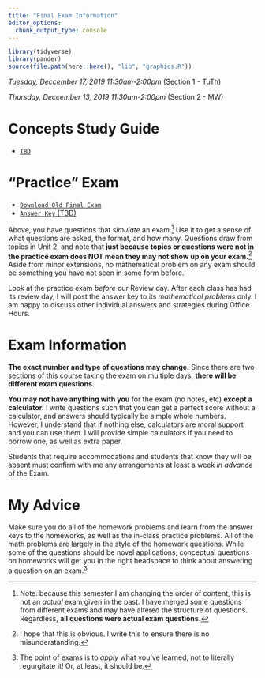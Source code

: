 ```yaml
---
title: "Final Exam Information"
editor_options: 
  chunk_output_type: console
---
```


```r
library(tidyverse)
library(pander)
source(file.path(here::here(), "lib", "graphics.R"))
```


*Tuesday, Deccember 17, 2019 11:30am-2:00pm* (Section 1 - TuTh)

*Thursday, Deccember 13, 2019 11:30am-2:00pm* (Section 2 - MW)

# Concepts Study Guide

- [<i class="fas fa-file-pdf"></i> `TBD`](/oldexams/exam_2_study_guide.pdf)

# "Practice" Exam

- [<i class="fas fa-file-pdf"></i> `Download Old Final Exam`](/oldexams/Exam3.pdf)
- [<i class="far fa-life-ring"></i> `Answer Key ` (TBD)](/oldexams/Exam3_problem_answers.pdf)

Above, you have questions that *simulate* an exam.^[Note: because this semester I am changing the order of content, this is not an *actual* exam given in the past. I have merged some questions from different exams and may have altered the structure of questions. Regardless, **all questions were actual exam questions.**] Use it to get a sense of what questions are asked, the format, and how many. Questions draw from topics in Unit 2, and note that **just because topics or questions were not in the practice exam does NOT mean they may not show up on your exam.**^[I hope that this is obvious. I write this to ensure there is no misunderstanding.] Aside from minor extensions, no mathematical problem on any exam should be something you have not seen in some form before.

Look at the practice exam *before* our Review day. After each class has had its review day, I will post the answer key to its *mathematical problems* only. I am happy to discuss other individual answers and strategies during Office Hours.

# Exam Information

**The exact number and type of questions may change.** Since there are two sections of this course taking the exam on multiple days, **there will be different exam questions.**

**You may not have anything with you** for the exam (no notes, etc) **except a calculator.** I write questions such that you can get a perfect score without a calculator, and answers should typically be simple whole numbers. However, I understand that if nothing else, calculators are moral support and you can use them. I will provide simple calculators if you need to borrow one, as well as extra paper. 

Students that require accommodations and students that know they will be absent must confirm with me any arrangements at least a week *in advance* of the Exam.

# My Advice

Make sure you do all of the homework problems and learn from the answer keys to the homeworks, as well as the in-class practice problems. All of the math problems are largely in the style of the homework questions. While some of the questions should be novel applications, conceptual questions on homeworks will get you in the right headspace to think about answering a question on an exam.^[The point of exams is to *apply* what you've learned, not to literally regurgitate it! Or, at least, it should be.]
